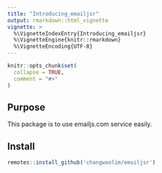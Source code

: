 ```yaml
---
title: "Introducing_emailjsr"
output: rmarkdown::html_vignette
vignette: >
  %\VignetteIndexEntry{Introducing_emailjsr}
  %\VignetteEngine{knitr::rmarkdown}
  %\VignetteEncoding{UTF-8}
---
```


```r
knitr::opts_chunk$set(
  collapse = TRUE,
  comment = "#>"
)
```

## Purpose

This package is to use emailjs.com service easily.

## Install

```r
remotes::install_github('changwoolim/emailjsr')
```


